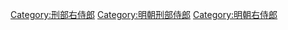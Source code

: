 [[Category:刑部右侍郎|Category:刑部右侍郎]]
[[Category:明朝刑部侍郎|Category:明朝刑部侍郎]]
[[Category:明朝右侍郎|Category:明朝右侍郎]]